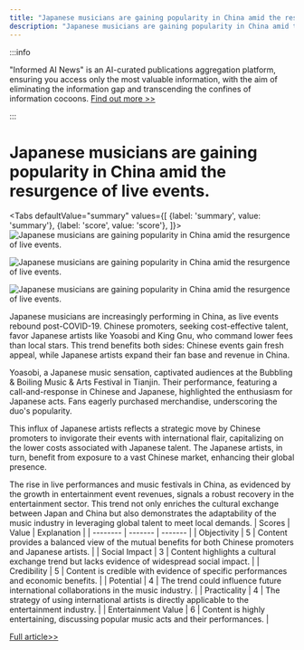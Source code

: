 ```yaml
---
title: "Japanese musicians are gaining popularity in China amid the resurgence of live events."
description: "Japanese musicians are gaining popularity in China amid the resurgence of live events."
---
```



:::info

"Informed AI News" is an AI-curated publications aggregation platform, ensuring you access only the most valuable information, with the aim of eliminating the information gap and transcending the confines of information cocoons.  [Find out more >>](/docs/guides)

:::

# Japanese musicians are gaining popularity in China amid the resurgence of live events.


<Tabs
	defaultValue="summary"
	values={[
	{label: 'summary', value: 'summary'},
	{label: 'score', value: 'score'},
]}>
<TabItem value="summary">
<img
  src="https://image.informedainews.com/2024/06/Ent-574-1717983530-0.jpg"
  alt="Japanese musicians are gaining popularity in China amid the resurgence of live events."
/>

<img
  src="https://image.informedainews.com/2024/06/Ent-n8E-1717983530-1.jpg"
  alt="Japanese musicians are gaining popularity in China amid the resurgence of live events."
/>

<img
  src="https://image.informedainews.com/2024/06/Ent-xXv-1717983530-2.jpg"
  alt="Japanese musicians are gaining popularity in China amid the resurgence of live events."
/>



Japanese musicians are increasingly performing in China, as live events rebound post-COVID-19. Chinese promoters, seeking cost-effective talent, favor Japanese artists like Yoasobi and King Gnu, who command lower fees than local stars. This trend benefits both sides: Chinese events gain fresh appeal, while Japanese artists expand their fan base and revenue in China.

Yoasobi, a Japanese music sensation, captivated audiences at the Bubbling & Boiling Music & Arts Festival in Tianjin. Their performance, featuring a call-and-response in Chinese and Japanese, highlighted the enthusiasm for Japanese acts. Fans eagerly purchased merchandise, underscoring the duo's popularity.

This influx of Japanese artists reflects a strategic move by Chinese promoters to invigorate their events with international flair, capitalizing on the lower costs associated with Japanese talent. The Japanese artists, in turn, benefit from exposure to a vast Chinese market, enhancing their global presence.

The rise in live performances and music festivals in China, as evidenced by the growth in entertainment event revenues, signals a robust recovery in the entertainment sector. This trend not only enriches the cultural exchange between Japan and China but also demonstrates the adaptability of the music industry in leveraging global talent to meet local demands.
</TabItem>
<TabItem value="score">
	| Scores     | Value   | Explanation |
	| -------- | ------- | ------- |
	| Objectivity  | 5    | Content provides a balanced view of the mutual benefits for both Chinese promoters and Japanese artists.    |
	| Social Impact | 3     | Content highlights a cultural exchange trend but lacks evidence of widespread social impact.    |
	| Credibility    | 5    | Content is credible with evidence of specific performances and economic benefits.    |
	| Potential    | 4    | The trend could influence future international collaborations in the music industry.    |
	| Practicality    | 4    | The strategy of using international artists is directly applicable to the entertainment industry.    |
	| Entertainment Value    | 6    | Content is highly entertaining, discussing popular music acts and their performances.    |
</TabItem>
</Tabs>

[Full article>>](https://asia.nikkei.com/Business/Media-Entertainment/More-Japanese-musicians-perform-in-China-as-live-events-return)
